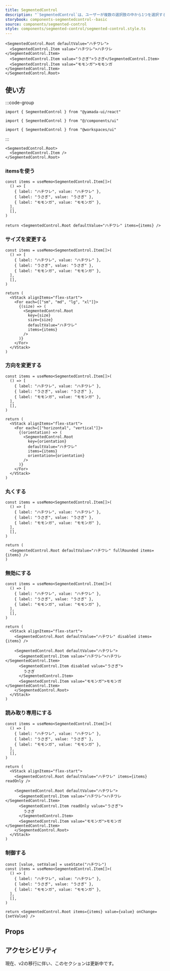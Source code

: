 ```yaml
---
title: SegmentedControl
description: "`SegmentedControl`は、ユーザーが複数の選択肢の中から1つを選択するための使用されるコンポーネントです。"
storybook: components-segmentedcontrol--basic
source: components/segmented-control
style: components/segmented-control/segmented-control.style.ts
---
```


```tsx preview
<SegmentedControl.Root defaultValue="ハチワレ">
  <SegmentedControl.Item value="ハチワレ">ハチワレ</SegmentedControl.Item>
  <SegmentedControl.Item value="うさぎ">うさぎ</SegmentedControl.Item>
  <SegmentedControl.Item value="モモンガ">モモンガ</SegmentedControl.Item>
</SegmentedControl.Root>
```

## 使い方

:::code-group

```tsx [package]
import { SegmentedControl } from "@yamada-ui/react"
```

```tsx [alias]
import { SegmentedControl } from "@/components/ui"
```

```tsx [monorepo]
import { SegmentedControl } from "@workspaces/ui"
```

:::

```tsx
<SegmentedControl.Root>
  <SegmentedControl.Item />
</SegmentedControl.Root>
```

### itemsを使う

```tsx preview functional
const items = useMemo<SegmentedControl.Item[]>(
  () => [
    { label: "ハチワレ", value: "ハチワレ" },
    { label: "うさぎ", value: "うさぎ" },
    { label: "モモンガ", value: "モモンガ" },
  ],
  [],
)

return <SegmentedControl.Root defaultValue="ハチワレ" items={items} />
```

### サイズを変更する

```tsx preview functional
const items = useMemo<SegmentedControl.Item[]>(
  () => [
    { label: "ハチワレ", value: "ハチワレ" },
    { label: "うさぎ", value: "うさぎ" },
    { label: "モモンガ", value: "モモンガ" },
  ],
  [],
)

return (
  <VStack alignItems="flex-start">
    <For each={["sm", "md", "lg", "xl"]}>
      {(size) => (
        <SegmentedControl.Root
          key={size}
          size={size}
          defaultValue="ハチワレ"
          items={items}
        />
      )}
    </For>
  </VStack>
)
```

### 方向を変更する

```tsx preview functional
const items = useMemo<SegmentedControl.Item[]>(
  () => [
    { label: "ハチワレ", value: "ハチワレ" },
    { label: "うさぎ", value: "うさぎ" },
    { label: "モモンガ", value: "モモンガ" },
  ],
  [],
)

return (
  <VStack alignItems="flex-start">
    <For each={["horizontal", "vertical"]}>
      {(orientation) => (
        <SegmentedControl.Root
          key={orientation}
          defaultValue="ハチワレ"
          items={items}
          orientation={orientation}
        />
      )}
    </For>
  </VStack>
)
```

### 丸くする

```tsx preview functional
const items = useMemo<SegmentedControl.Item[]>(
  () => [
    { label: "ハチワレ", value: "ハチワレ" },
    { label: "うさぎ", value: "うさぎ" },
    { label: "モモンガ", value: "モモンガ" },
  ],
  [],
)

return (
  <SegmentedControl.Root defaultValue="ハチワレ" fullRounded items={items} />
)
```

### 無効にする

```tsx preview functional
const items = useMemo<SegmentedControl.Item[]>(
  () => [
    { label: "ハチワレ", value: "ハチワレ" },
    { label: "うさぎ", value: "うさぎ" },
    { label: "モモンガ", value: "モモンガ" },
  ],
  [],
)

return (
  <VStack alignItems="flex-start">
    <SegmentedControl.Root defaultValue="ハチワレ" disabled items={items} />

    <SegmentedControl.Root defaultValue="ハチワレ">
      <SegmentedControl.Item value="ハチワレ">ハチワレ</SegmentedControl.Item>
      <SegmentedControl.Item disabled value="うさぎ">
        うさぎ
      </SegmentedControl.Item>
      <SegmentedControl.Item value="モモンガ">モモンガ</SegmentedControl.Item>
    </SegmentedControl.Root>
  </VStack>
)
```

### 読み取り専用にする

```tsx preview functional
const items = useMemo<SegmentedControl.Item[]>(
  () => [
    { label: "ハチワレ", value: "ハチワレ" },
    { label: "うさぎ", value: "うさぎ" },
    { label: "モモンガ", value: "モモンガ" },
  ],
  [],
)

return (
  <VStack alignItems="flex-start">
    <SegmentedControl.Root defaultValue="ハチワレ" items={items} readOnly />

    <SegmentedControl.Root defaultValue="ハチワレ">
      <SegmentedControl.Item value="ハチワレ">ハチワレ</SegmentedControl.Item>
      <SegmentedControl.Item readOnly value="うさぎ">
        うさぎ
      </SegmentedControl.Item>
      <SegmentedControl.Item value="モモンガ">モモンガ</SegmentedControl.Item>
    </SegmentedControl.Root>
  </VStack>
)
```

### 制御する

```tsx preview functional client
const [value, setValue] = useState("ハチワレ")
const items = useMemo<SegmentedControl.Item[]>(
  () => [
    { label: "ハチワレ", value: "ハチワレ" },
    { label: "うさぎ", value: "うさぎ" },
    { label: "モモンガ", value: "モモンガ" },
  ],
  [],
)

return <SegmentedControl.Root items={items} value={value} onChange={setValue} />
```

## Props

<PropsTable name="segmented-control" />

## アクセシビリティ

現在、v2の移行に伴い、このセクションは更新中です。
